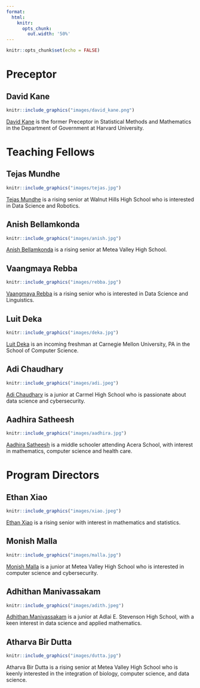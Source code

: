 ```yaml
---
format:
  html:
    knitr:
      opts_chunk:
        out.width: '50%'
---
```


```r
knitr::opts_chunk$set(echo = FALSE)
```

# Preceptor

## David Kane

```r
knitr::include_graphics("images/david_kane.png")
```

[David Kane](https://www.davidkane.info) is the former Preceptor in Statistical Methods and Mathematics in the Department of Government at Harvard University.


# Teaching Fellows

## Tejas Mundhe


```r
knitr::include_graphics("images/tejas.jpg")
```

[Tejas Mundhe](https://github.com/TejasMundhe) is a rising senior at Walnut Hills High School who is interested in Data Science and Robotics.

## Anish Bellamkonda

```r
knitr::include_graphics("images/anish.jpg")
```

[Anish Bellamkonda](https://github.com/SplashyZues5197) is a rising senior at Metea Valley High School.



## Vaangmaya Rebba

```r
knitr::include_graphics("images/rebba.jpg")
```

[Vaangmaya Rebba](https://github.com/Vaangmaya) is a rising senior who is interested in Data Science and Linguistics.

## Luit Deka

```r
knitr::include_graphics("images/deka.jpg")
```

[Luit Deka](https://github.com/luitdeka) is an incoming freshman at Carnegie Mellon University, PA in the School of Computer Science.

## Adi Chaudhary

```r
knitr::include_graphics("images/adi.jpeg")
```

[Adi Chaudhary](https://github.com/adichaudhary) is a junior at Carmel High School who is passionate about data science and cybersecurity.

## Aadhira Satheesh

```r
knitr::include_graphics("images/aadhira.jpg")
```

[Aadhira Satheesh](https://github.com/aadhira12) is a middle schooler attending Acera School, with interest in mathematics, computer science and health care.


<!-- ## Yuhan Wu -->

<!-- ```{r} -->
<!-- knitr::include_graphics("images/yuhan.jpg") -->
<!-- ``` -->

<!-- [Yuhan Wu](https://github.com/UhanWu) is an incoming senior at Newton North High School who is interested in Data Science and Applied Mathematics. -->



<!-- ## Alex Kuai -->

<!-- ```{r} -->
<!-- knitr::include_graphics("images/kuai.jpg") -->
<!-- ``` -->

<!-- [Alex Kuai](https://github.com/AlexKuaiR) is a rising sophomore at Newton North High School and has been a TF since freshman year. -->


<!-- ## Srihith Garlapati -->

<!-- ```{r} -->
<!-- knitr::include_graphics("images/srihith.jpg") -->
<!-- ``` -->

<!-- [Srihith Garlapati](https://github.com/srihithg) is a rising sophomore in Computer Sciences at University of Wisconsin-Madison. -->


<!-- ## Krish Saluja -->

<!-- ```{r} -->
<!-- knitr::include_graphics("images/saluja.jpg") -->
<!-- ``` -->

<!-- [Krish Saluja](https://github.com/thekrishsaluja) is an incoming senior at Metea Valley High School with an interest in Data Science and Biochemistry. -->

# Program Directors


## Ethan Xiao 

```r
knitr::include_graphics("images/xiao.jpeg")
```

[Ethan Xiao](https://github.com/EpiCoder25) is a rising senior with interest in mathematics and statistics.

## Monish Malla

```r
knitr::include_graphics("images/malla.jpg")
```

[Monish Malla](https://github.com/monishmal3375) is a junior at Metea Valley High School who is interested in computer science and cybersecurity.

## Adhithan Manivassakam

```r
knitr::include_graphics("images/adith.jpeg")
```

[Adhithan Manivassakam](https://github.com/AdhiMvm) is a junior at Adlai E. Stevenson High School, with a keen interest in data science and applied mathematics.

## Atharva Bir Dutta

```r
knitr::include_graphics("images/dutta.jpg")
```

Atharva Bir Dutta is a rising senior at Metea Valley High School who is keenly interested in the integration of biology, computer science, and data science.

<!-- ## Miriam Heiss -->

<!-- ```{r, out.width = "50%"} -->
<!-- knitr::include_graphics("images/miriam.jpg") -->
<!-- ``` -->

<!-- [Miriam Heiss](https://github.com/miriamheiss) is a 8th grader (homeschooled), organist of 5 years, and amateur Data Scientist. -->

<!-- ## Felix Cai -->

<!-- ```{r} -->
<!-- knitr::include_graphics("images/cai.jpg") -->
<!-- ``` -->

<!-- [Felix Cai](https://github.com/FelixCai525) is a second year Medical Sciences student at Western University. -->




<!-- ## Stephanie Saab -->

<!-- ```{r saab} -->
<!-- knitr::include_graphics("images/saab.jpg") -->
<!-- ``` -->

<!-- [Stephanie Saab](https://github.com/AM-lmn) is a second year student at the University of Toronto. -->





<!-- ## Arghayan Jeiyasarangkan -->

<!-- ```{r arghayan} -->
<!-- knitr::include_graphics("images/arghayan.png") -->
<!-- ``` -->

<!-- Arghayan Jeiyasarangkan is an upcoming sophomore at the University Of Ottawa studying biomedical science in French Immersion. -->

<!-- ## Jackson Roe -->

<!-- ```{r roe} -->
<!-- knitr::include_graphics("images/roe.png") -->
<!-- ``` -->

<!-- Jackson Roe is a rising senior at Dublin Coffman High School. -->

